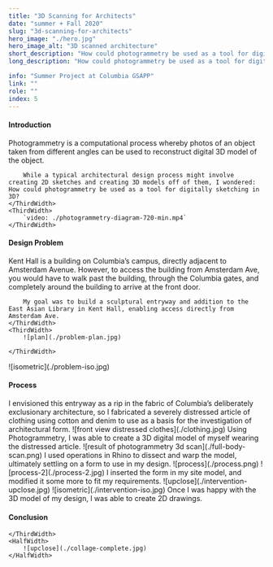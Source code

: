 ```yaml
---
title: "3D Scanning for Architects"
date: "summer + Fall 2020"
slug: "3d-scanning-for-architects"
hero_image: "./hero.jpg"
hero_image_alt: "3D scanned architecture"
short_description: "How could photogrammetry be used as a tool for digitally sketching in 3D?"
long_description: "How could photogrammetry be used as a tool for digitally sketching in 3D? In this project, I use photogrammetry as a sketching tool to develop a sculptural form for an entryway to Kent Hall at Columbia University."

info: "Summer Project at Columbia GSAPP"
link: ""
role: ""
index: 5
---
```




#### Introduction

<FlexContainer>
    <ThirdWidth>
        Photogrammetry is a computational process whereby photos of an object taken from different angles can be used to reconstruct digital 3D model of the object.

        While a typical architectural design process might involve creating 2D sketches and creating 3D models off of them, I wondered: How could photogrammetry be used as a tool for digitally sketching in 3D?
    </ThirdWidth>
    <ThirdWidth>
        `video: ./photogrammetry-diagram-720-min.mp4`
    </ThirdWidth>
</FlexContainer>

#### Design Problem

<FlexContainer>
    <ThirdWidth>
        Kent Hall is a building on Columbia’s campus, directly adjacent to Amsterdam Avenue. However, to access the building from Amsterdam Ave, you would have to walk past the building, through the Columbia gates, and completely around the building to arrive at the front door.

        My goal was to build a sculptural entryway and addition to the East Asian Library in Kent Hall, enabling access directly from Amsterdam Ave.
    </ThirdWidth>
    <ThirdWidth>
        ![plan](./problem-plan.jpg)

    </ThirdWidth>
</FlexContainer>
<TwoThirdsWidth>
    ![isometric](./problem-iso.jpg)
</TwoThirdsWidth>

#### Process

<FlexContainer>
    <ThirdWidth>
        I envisioned this entryway as a rip in the fabric of Columbia’s deliberately exclusionary architecture, so I fabricated a severely distressed article of clothing using cotton and denim to use as a basis for the investigation of architectural form.
    </ThirdWidth>
    <ThirdWidth style={{height: '100px'}}>
        ![front view distressed clothes](./clothing.jpg)
    </ThirdWidth>
</FlexContainer>

<FlexContainer>
    <ThirdWidth>
        Using Photogrammetry, I was able to create a 3D digital model of myself wearing the distressed article.
    </ThirdWidth>
    <ThirdWidth>
        ![result of photogrammetry 3d scan](./full-body-scan.png)
    </ThirdWidth>
</FlexContainer>

<FlexContainer>
    <ThirdWidth>
        I used operations in Rhino to dissect and warp the model, ultimately settling on a form to use in my design.
    </ThirdWidth>
    <ThirdWidth>
        ![process](./process.png)
    </ThirdWidth>
</FlexContainer>

<HalfWidth>
    ![process-2](./process-2.jpg)
</HalfWidth>

<FlexContainer>
    <ThirdWidth>
        I inserted the form in my site model, and modified it some more to fit my requirements.
    </ThirdWidth>
    <ThirdWidth>
        ![upclose](./intervention-upclose.jpg)
    </ThirdWidth>

</FlexContainer>
    <TwoThirdsWidth>
    ![isometric](./intervention-iso.jpg)
</TwoThirdsWidth>

<FlexContainer>
    <ThirdWidth>
        Once I was happy with the 3D model of my design, I was able to create 2D drawings.
    </ThirdWidth>
    <ThirdWidth>
        <Floors/>
    </ThirdWidth>
</FlexContainer>

<ThirdWidth>
    <Elevation/>
</ThirdWidth>

#### Conclusion

<FlexContainer>
    <ThirdWidth>

    </ThirdWidth>
    <HalfWidth>
        ![upclose](./collage-complete.jpg)
    </HalfWidth>
</FlexContainer>



